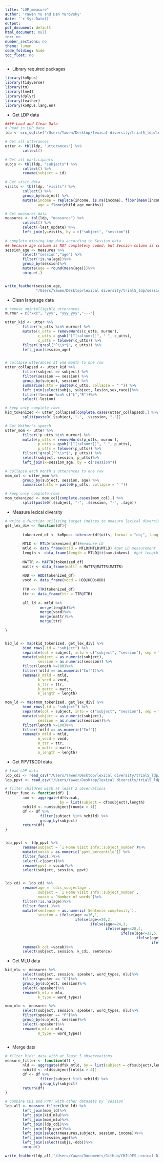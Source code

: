 ```yaml
---
title: "LDP_measure"
author: 'Yawen Yu and Dan Yurovsky'
date: '`r Sys.Date()`'
output:
pdf_document: default
html_document: null
toc: no
number_sections: no
theme: lumen
code_folding: hide
toc_float: no
---
```


* Library required packages 
```r
library(koRpus)
library(tidyverse)
library(tm)
library(lme4)
library(dplyr)
library(feather)
library(koRpus.lang.en)

```

* Get LDP data
```r
#### Load and Clean Data
# Read in LDP data
ldp <- src_sqlite("/Users/Yawen/Desktop/lexical diversity/trial5_ldp/ldp.db")

# Get all utterances
utter <- tbl(ldp, "utterances") %>%
        collect() 

# Get all participants
subjs <- tbl(ldp, "subjects") %>%
        collect() %>%
        rename(subject = id)

# Get visit data
visits <- tbl(ldp, "visits") %>%
        collect() %>%
        group_by(subject) %>%
        mutate(income = replace(income, is.na(income), floor(mean(income, na.rm = T))),
               age = floor(child_age_months)) 

# Get measures data
measures <- tbl(ldp, "measures") %>%
        collect() %>%
        select(-last_update) %>%
        left_join(y=visits, by = c("subject", "session")) 
        
# complete missing Age data according to Session data
## because age column is NOT completely coded, but Session column is complete
session_age <- measures %>%
        select("session","age") %>%
        filter(!is.na(age))%>%
        group_by(session)%>%
        mutate(age = round(mean(age)))%>%
        unique(.)


write_feather(session_age,
              "/Users/Yawen/Desktop/lexical diversity/trial5_ldp/session_age.feather")
```

* Clean language data
```r
# remove unintelligible utterances
murmur = c("xxx", "yyy", "yyy_yyy","---")

utter_kid <- utter %>%
        filter(!c_utts %in% murmur) %>%
        mutate(c_utts = removeWords(c_utts, murmur),
               c_utts = gsub("[^[:alnum:]]", " ", c_utts),
               c_utts = tolower(c_utts)) %>%
        filter(!grepl("^\\s*$", c_utts)) %>%
        left_join(session_age)


# collapse utterances at one month to one row
utter_collapsed <- utter_kid %>%
        filter(subject == subject) %>%
        filter(session == session) %>%
        group_by(subject, session) %>%
        summarise(utts = paste0(c_utts, collapse = " ")) %>%
        left_join(select(subjs, subject, lesion,sex,race))%>%
        filter(!lesion %in% c("L","R"))%>%
        select(-lesion)

# keep only complete rows
kid_tokenized <- utter_collapsed[complete.cases(utter_collapsed),] %>%
        split(paste0(.$subject, "-", .$session, "-"))  

# Get Mother's speech
utter_mom <- utter %>%
        filter(!p_utts %in% murmur) %>%
        mutate(p_utts = removeWords(p_utts, murmur),
               p_utts = gsub("[^[:alnum:]]", " ", p_utts),
               p_utts = tolower(p_utts)) %>%
        filter(!grepl("^\\s*$", p_utts)) %>%
        select(subject, session, p_utts)%>%
        left_join(x=session_age, by = c("session")) 

# collapse each month's utterances to one row
mom_col <- utter_mom %>%
        group_by(subject, session, age) %>%
        summarise(utts = paste0(p_utts, collapse = " "))

# keep only complete rows
mom_tokenized <- mom_col[complete.cases(mom_col),] %>%
        split(paste0(.$subject, "-", .$session, "-", .$age)) 
```


* Measure lexical diversity
```r
# write a function utilizing target indices to measure lexical diversity
get_lex_div <- function(df){
        
        tokenized_df <- koRpus::tokenize(df$utts, format = "obj", lang = "en", tag = TRUE)
        
        MTLD <- MTLD(tokenized_df)#measure LD
        mtld <- data_frame(mtld = MTLD@MTLD$MTLD) #get LD measurement
        length <- data_frame(length = MTLD@tt$num.tokens)  #get length meaasurement
        
        MATTR <- MATTR(tokenized_df)
        mattr <- data_frame(mattr = MATTR@MATTR$MATTR) 
        
        HDD <- HDD(tokenized_df)
        vocd <- data_frame(vocd = HDD@HDD$HDD) 
        
        TTR <- TTR(tokenized_df)
        ttr <- data_frame(ttr = TTR@TTR) 
        
        all_ld <- mtld %>%
                merge(length)%>%
                merge(vocd)%>%
                merge(mattr)%>%
                merge(ttr)
       
}


kid_ld <- map(kid_tokenized, get_lex_div) %>%
        bind_rows(.id = "subject") %>%
        separate(col = subject, into = c("subject", "session"), sep = "-") %>%
        mutate(subject = as.numeric(subject),
               session = as.numeric(session)) %>%
        filter(length >=100)%>%
        filter(!mtld == as.numeric("Inf"))%>%
        rename(k_mtld = mtld,
               k_vocd = vocd,
               k_ttr = ttr,
               k_mattr = mattr,
               k_length = length)

mom_ld <- map(mom_tokenized, get_lex_div) %>%
        bind_rows(.id = "subject") %>%
        separate(col = subject, into = c("subject", "session"), sep = "-") %>%
        mutate(subject = as.numeric(subject),
               session = as.numeric(session))%>%
        filter(length >=100)%>%
        filter(!mtld == as.numeric("Inf"))
        rename(m_mtld = mtld,
               m_vocd = vocd,
               m_ttr = ttr,
               m_mattr = mattr,
               m_length = length)
```


* Get PPVT&CDI data
```r
# load LDP data
ldp_cdi <- read_csv("/Users/Yawen/Desktop/lexical diversity/trial5_ldp/cdi.csv")
ldp_ppvt <- read_csv("/Users/Yawen/Desktop/lexical diversity/trial5_ldp/ppvt.csv")

# filter children with at least 2 observations
filter_func <- function(df) {
        num <- aggregate(df$vocab,
                         by = list(subject = df$subject),length)
        nchild <- num$subject[(num$x > 1)]
        df <- df %>%
                filter(subject %in% nchild) %>%
                group_by(subject)
        return(df)
}


ldp_ppvt <- ldp_ppvt %>%
        rename(subject = `I Home Visit Info::subject_number`)%>%
        mutate(vocab = as.numeric(`ppvt_percentile`)) %>%
        filter_func(.)%>%
        select(-c(ppvt))%>%
        rename(ppvt = vocab)%>%
        select(subject, session, ppvt)


ldp_cdi <- ldp_cdi %>%
        rename(age = `cdis_subjectage`,
               subject = `I Home Visit Info::subject_number`,
               vocab = `Number of words`)%>%
        filter(!is.na(age))%>%
        filter_func(.)%>%
        mutate(sentence = as.numeric(`Sentence complexity`),
               session = ifelse(age <=16,1,
                                ifelse(age<=20,2,
                                       ifelse(age<=24,3,
                                              ifelse(age<=28,4,
                                                     ifelse(age<=32,5,
                                                            ifelse(age<=36,6,
                                                                   ifelse(age<=40,7))))))))%>%
        rename(k_cdi =vocab)%>%
        select(subject, session, k_cdi, sentence)
```  

* Get MLU data
```r
kid_mlu <- measures %>%
        select(subject, session, speaker, word_types, mlu)%>%
        filter(speaker == "C")%>%
        group_by(subject, session)%>%
        select(-speaker)%>%
        rename(k_mlu = mlu,
               k_type = word_types)

mom_mlu <- measures %>%
        select(subject, session, speaker, word_types, mlu)%>%
        filter(speaker == "P")%>%
        group_by(subject, session)%>%
        select(-speaker)%>%
        rename(m_mlu = mlu,
               m_type = word_types)
        
```

* Merge data
```r
# filter kids' data with at least 5 observeations
measure_filter <- function(df) {
        nld <- aggregate(df$k_mtld, by = list(subject = df$subject),length)
        nchild <- nld$subject[(nld$x > 4)]
        df <- df %>%
                filter(subject %in% nchild) %>%
                group_by(subject)
        return(df)
}

# combine CDI and PPVT with other datasets by `session`
ldp_all <- measure_filter(kid_ld) %>%
        left_join(mom_ld)%>%
        left_join(kid_mlu)%>%
        left_join(mom_mlu)%>%
        left_join(ldp_cdi)%>%
        left_join(ldp_ppvt)%>% 
        left_join(select(measures,subject, session, income))%>%
        left_join(session_age)%>%
        left_join(select(subjs,-dob))%>%
        unique()

write_feather(ldp_all,"/Users/Yawen/Documents/Github/CHILDES_Lexical-Diversity/data/ldp_all.feather" )
```
